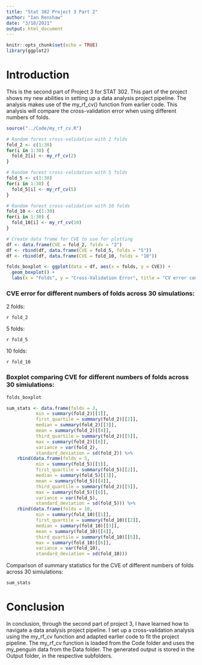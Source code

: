 ```yaml
---
title: "Stat 302 Project 3 Part 2"
author: "Ian Renshaw"
date: "3/18/2021"
output: html_document
---
```


```r
knitr::opts_chunk$set(echo = TRUE)
library(ggplot2)
```


# Introduction

This is the second part of Project 3 for STAT 302. This part of the project shows my new abilities in setting up a data analysis project pipeline. The analysis makes use of the my_rf_cv() function from earlier code. This analysis will compare the cross-validation error when using different numbers of folds.

```r
source("../Code/my_rf_cv.R")
```

```r
# Random forest cross-validation with 2 folds
fold_2 <- c(1:30)
for(i in 1:30) {
  fold_2[i] <- my_rf_cv(2)
}

# Random forest cross-validation with 5 folds
fold_5 <- c(1:30)
for(i in 1:30) {
  fold_5[i] <- my_rf_cv(5)
}

# Random forest cross-validation with 10 folds
fold_10 <- c(1:30)
for(i in 1:30) {
  fold_10[i] <- my_rf_cv(10)
}

# Create data frame for CVE to use for plotting
df <- data.frame(CVE = fold_2, folds = "2")
df <- rbind(df, data.frame(CVE = fold_5, folds = "5"))
df <- rbind(df, data.frame(CVE = fold_10, folds = "10"))

folds_boxplot <- ggplot(data = df, aes(x = folds, y = CVE)) +
  geom_boxplot() +
  labs(x = "Folds", y = "Cross-Validation Error", title = "CV error comparison")
```

### CVE error for different numbers of folds across 30 simulations:
2 folds:

`r fold_2`


5 folds:

`r fold_5`


10 folds:

`r fold_10`


### Boxplot comparing CVE for different numbers of folds across 30 simiulations:
```r
folds_boxplot
```


```r
sum_stats <- data.frame(folds = 2,
           min = summary(fold_2)[[1]],
           first_quartile = summary(fold_2)[[2]],
           median = summary(fold_2)[[3]],
           mean = summary(fold_2)[[4]],
           third_quartile = summary(fold_2)[[5]],
           max = summary(fold_2)[[6]],
           variance = var(fold_2),
           standard_deviation = sd(fold_2)) %>%
    rbind(data.frame(folds = 5,
           min = summary(fold_5)[[1]],
           first_quartile = summary(fold_5)[[2]],
           median = summary(fold_5)[[3]],
           mean = summary(fold_5)[[4]],
           third_quartile = summary(fold_2)[[5]],
           max = summary(fold_5)[[6]],
           variance = var(fold_5),
           standard_deviation = sd(fold_5))) %>%
    rbind(data.frame(folds = 10,
           min = summary(fold_10)[[1]],
           first_quartile = summary(fold_10)[[2]],
           median = summary(fold_10)[[3]],
           mean = summary(fold_10)[[4]],
           third_quartile = summary(fold_10)[[5]],
           max = summary(fold_10)[[6]],
           variance = var(fold_10),
           standard_deviation = sd(fold_10)))
```

Comparison of summary statistics for the CVE of different numbers of folds across 30 simiulations:
```r
sum_stats
```

# Conclusion

In conclusion, through the second part of project 3, I have learned how to navigate a data analysis project pipeline. I set up a cross-validation analysis using the my_rf_cv function and adapted earlier code to fit the project pipeline. The my_rf_cv function is loaded from the Code folder and uses the my_penguin data from the Data folder. The generated output is stored in the Output folder, in the respective subfolders.
